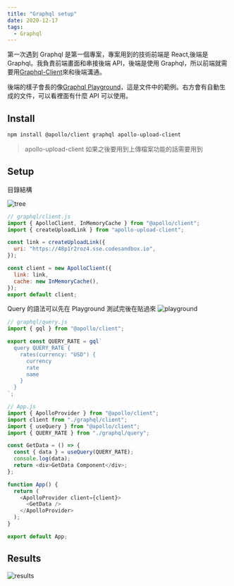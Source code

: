 ```yaml
---
title: "Graphql setup"
date: 2020-12-17
tags:
  - Graphql
---
```


第一次遇到 Graphql 是第一個專案，專案用到的技術前端是 React,後端是 Graphql。我負責前端畫面和串接後端 API，後端是使用 Graphql，所以前端就需要用[Graphql-Client](https://www.apollographql.com/docs/react/)來和後端溝通。

後端的樣子會長的像[Graphql Playground](https://48p1r2roz4.sse.codesandbox.io/)，這是文件中的範例。右方會有自動生成的文件，可以看裡面有什麼 API 可以使用。

## Install

```bash
npm install @apollo/client graphql apollo-upload-client
```

> apollo-upload-client 如果之後要用到上傳檔案功能的話需要用到

## Setup

目錄結構

![tree](/2020-12-17-graphql/tree.png)

```js
// graphql/client.js
import { ApolloClient, InMemoryCache } from "@apollo/client";
import { createUploadLink } from "apollo-upload-client";

const link = createUploadLink({
  uri: "https://48p1r2roz4.sse.codesandbox.io",
});

const client = new ApolloClient({
  link: link,
  cache: new InMemoryCache(),
});
export default client;
```

Query 的語法可以先在 Playground 測試完後在貼過來
![playground](/2020-12-17-graphql/playground.png)

```js
// graphql/query.js
import { gql } from "@apollo/client";

export const QUERY_RATE = gql`
  query QUERY_RATE {
    rates(currency: "USD") {
      currency
      rate
      name
    }
  }
`;
```

```js
// App.js
import { ApolloProvider } from "@apollo/client";
import client from "./graphql/client";
import { useQuery } from "@apollo/client";
import { QUERY_RATE } from "./graphql/query";

const GetData = () => {
  const { data } = useQuery(QUERY_RATE);
  console.log(data);
  return <div>GetData Component</div>;
};

function App() {
  return (
    <ApolloProvider client={client}>
      <GetData />
    </ApolloProvider>
  );
}

export default App;
```

## Results

![results](/2020-12-17-graphql/results.png)
